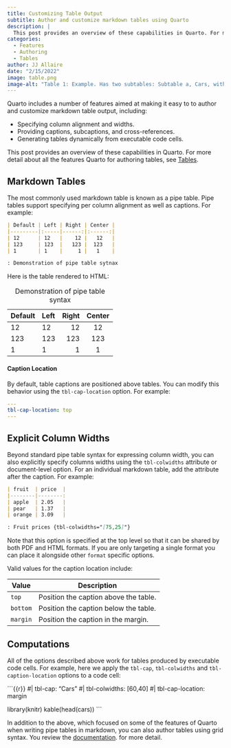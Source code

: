```yaml
---
title: Customizing Table Output
subtitle: Author and customize markdown tables using Quarto
description: |
  This post provides an overview of these capabilities in Quarto. For more detail about all the features Quarto for authoring tables, see [Tables](/docs/authoring/tables.qmd).
categories:
  - Features
  - Authoring
  - Tables
author: JJ Allaire
date: "2/15/2022"
image: table.png
image-alt: "Table 1: Example. Has two subtables: Subtable a, Cars, with columns for speed and dist; and subtable b, Pressure, with columns for temperature and pressure."
---
```


Quarto includes a number of features aimed at making it easy to to author and customize markdown table output, including:

-   Specifying column alignment and widths.
-   Providing captions, subcaptions, and cross-references.
-   Generating tables dynamically from executable code cells.

This post provides an overview of these capabilities in Quarto. For more detail about all the features Quarto for authoring tables, see [Tables](/docs/authoring/tables.qmd).

## Markdown Tables

The most commonly used markdown table is known as a pipe table. Pipe tables support specifying per column alignment as well as captions. For example:

``` markdown
| Default | Left | Right | Center |
|---------|:-----|------:|:------:|
| 12      | 12   |    12 |   12   |
| 123     | 123  |   123 |  123   |
| 1       | 1    |     1 |   1    |

: Demonstration of pipe table sytnax
```

Here is the table rendered to HTML:

| Default | Left | Right | Center |
|---------|:-----|------:|:------:|
| 12      | 12   |    12 |   12   |
| 123     | 123  |   123 |  123   |
| 1       | 1    |     1 |   1    |

: Demonstration of pipe table syntax

#### Caption Location

By default, table captions are positioned above tables. You can modify this behavior using the `tbl-cap-location` option. For example:

``` yaml
---
tbl-cap-location: top
---
```

## Explicit Column Widths

Beyond standard pipe table syntax for expressing column width, you can also explicitly specify columns widths using the `tbl-colwidths` attribute or document-level option. For an individual markdown table, add the attribute after the caption. For example:

``` markdown
| fruit  | price  |
|--------|--------:
| apple  | 2.05   |
| pear   | 1.37   |
| orange | 3.09   |

: Fruit prices {tbl-colwidths="[75,25]"}
```

Note that this option is specified at the top level so that it can be shared by both PDF and HTML formats. If you are only targeting a single format you can place it alongside other `format` specific options.

Valid values for the caption location include:

| Value    | Description                           |
|----------|---------------------------------------|
| `top`    | Position the caption above the table. |
| `bottom` | Position the caption below the table. |
| `margin` | Position the caption in the margin.   |

## Computations

All of the options described above work for tables produced by executable code cells. For example, here we apply the `tbl-cap`, `tbl-colwidths` and `tbl-caption-location` options to a code cell:

```{{r}}
#| tbl-cap: "Cars"
#| tbl-colwidths: [60,40]
#| tbl-cap-location: margin

library(knitr)
kable(head(cars))
```

In addition to the above, which focused on some of the features of Quarto when writing pipe tables in markdown, you can also author tables using grid syntax. You review the [documentation](/docs/authoring/tables.qmd). for more detail.

